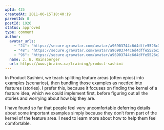 ```yaml
---
wpId: 425
createdAt: 2011-06-15T18:40:19
parentId: 0
postId: 1026
status: approved
type: comment
author:
  avatar_urls:
    - "24": "https://secure.gravatar.com/avatar/a96903744c6d4dffe5526c3474f61065?s=24&d=mm&r=g"
    - "48": "https://secure.gravatar.com/avatar/a96903744c6d4dffe5526c3474f61065?s=48&d=mm&r=g"
    - "96": "https://secure.gravatar.com/avatar/a96903744c6d4dffe5526c3474f61065?s=96&d=mm&r=g"
  name: J. B. Rainsberger
  url: https://www.jbrains.ca/training/product-sashimi
---
```


In Product Sashimi, we teach splitting feature areas (often epics) into examples (scenarios), then bundling those examples as needed into features (stories). I prefer this, because it focuses on finding the kernel of a feature idea, which we could implement first, before figuring out all the stories and worrying about how big they are.

I have found so far that people feel very uncomfortable deferring details about some important examples simply because they don’t form part of the kernel of the feature area. I need to learn more about how to help them feel comfortable.